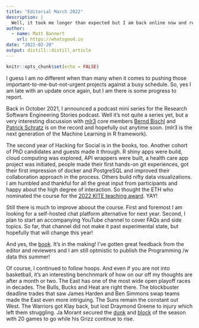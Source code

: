 ```yaml
---
title: "Editorial March 2022"
description: |
  Well, it took me longer than expected but I am back online now and ready to follow up on plans made a while ago. 
author:
  - name: Matt Bannert 
    url: https://whatsgood.io
date: "2022-02-20"
output: distill::distill_article
---
```


```r
knitr::opts_chunk$set(echo = FALSE)
```

I guess I am no different when than many when it comes to pushing those important-to-me-but-not-urgent projects against a busy schedule. So, yes I 
am late with an update once again, but I am there is some progress to report. 

Back in October 2021, I announced a podcast mini series for the Research Software Engineering Stories podcast. Well it's not quite a series yet, but a very interesting 
discussion with [mlr3](https://mlr3.mlr-org.com/) core members [Bernd Bischl]() and [Patrick Schratz]() is on the record and hopefully out anytime soon. (mlr3 is the next generation of the Machine Learning in R framework).

The second year of Hacking for Social is in the books, too. Another cohort of PhD candidates and guests made it through. R shiny apps were build, cloud computing was explored, API wrappers were built, a health care app project was initiated, people made their first hands-on git experiences, got their first impression of docker and PostgreSQL and improved their collaboration approach in the process. Others build nifty data visualizations. I am humbled and thankful for all the great input from participants and happy about the high degree of interaction. So thought the ETH who nominated the course for the [2022 KITE teaching award](https://ethz.ch/en/the-eth-zurich/education/innovation/kite-award.html). YAY!

Still there is much to improve aboout the course. First and foremost I am looking for a self-hosted chat platform alternative for next year. Second, I plan to start an accompanying YouTube channel to cover FAQs and side topics. So far, that channel did not make it past experimental state, but hopefully that will change this year! 

And yes, the [book](https://h4sci.github.io/h4sci-book/). It's in the making! I've gotten great feedback from the editor and reviewers and I am still optmistic to publish the Programming /w data this summer! 

Of course, I continued to follow hoops. And even if you are not into basketball, it's an interesting benchnmark of how on our off my thoughts are after a month or two. The East has one of the most wide open playoff races in decades. The Bulls, Bucks and Heat are right there. The blockbuster deadline trades that saw James Harden and Ben Simmons swap teams made the East even more intriguing. The Suns remain the constant out West. The Warriors got Klay back, but lost Draymond Greene to injury which left them struggling. Ja Morant secured the [dunk](https://www.youtube.com/watch?v=BzqybOt0Ics) and [block](https://www.youtube.com/watch?v=fg35MYjqIoY) of the season with 20 games to go while his Grizz continue to rise. 











